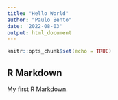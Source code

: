 ```yaml
---
title: "Hello World"
author: "Paulo Bento"
date: '2022-08-03'
output: html_document
---
```


```r
knitr::opts_chunk$set(echo = TRUE)
```

## R Markdown

My first R Markdown.